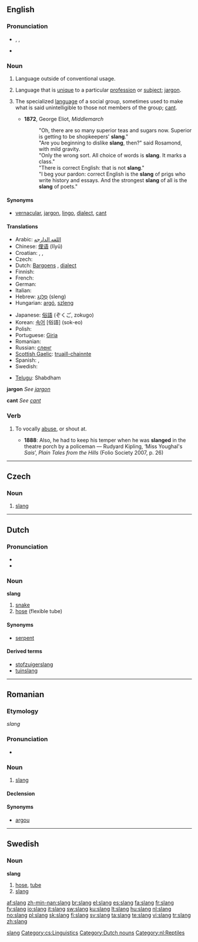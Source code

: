 ==English==
{{wikipedia}}

===Pronunciation===
* {{enPR|slăng}}, {{IPA|/slæŋ/}}, {{SAMPA|/sl{N/}}
* {{rhymes|æŋ}}

===Noun===
{{en-noun|-}}

# {{linguistics}} Language outside of conventional usage.
# {{linguistics}} Language that is [[unique]] to a particular [[profession]] or [[subject]]; [[jargon]].
# {{linguistics}} The specialized [[language]] of a social group, sometimes used to make what is said unintelligible to those not members of the group; [[cant]].
#* '''1872''', George Eliot, ''Middlemarch''
#*: "Oh, there are so many superior teas and sugars now.  Superior is getting to be shopkeepers' '''slang'''."
#*: "Are you beginning to dislike '''slang''', then?" said Rosamond, with mild gravity.
#*: "Only the wrong sort.  All choice of words is '''slang'''.  It marks a class."
#*: "There is correct English: that is not '''slang'''."
#*: "I beg your pardon: correct English is the '''slang''' of prigs who write history and essays.  And the strongest '''slang''' of all is the '''slang''' of poets."

====Synonyms====
* {{sense|jargon}} [[vernacular]], [[jargon]], [[lingo]], [[dialect]], [[cant]]

====Translations====
{{checktrans-top}}
* Arabic: [[اللغه الدارجه]]
* Chinese: [[俚语]] (lĭyŭ)
* Croatian: {{t-|hr|sleng|m}}, {{t-|hr|žargon|m}}, {{t-|hr|argo|m}}
* Czech: {{t-|cs|slang|m}}
* Dutch: [[Bargoens]] {{n}}, [[dialect]] {{n}}
* Finnish: {{t+|fi|slangi}}
* French: {{t+|fr|argot|m}}
* German: {{t-|de|Slang|m}}
* Italian: {{t+|it|gergo|m}}
* Hebrew: [[סלנג| סְלֶנְג]] {{m}} (sleng)
* Hungarian: [[argó]], [[szleng]]
{{trans-mid}}
* Japanese: [[俗語]] (ぞくご, zokugo)
* Korean: [[속어]] [俗語] (sok-eo)
* Polish: {{t+|pl|slang|m}}
* Portuguese: [[Giria]]
* Romanian: {{t-|ro|slang|n}}
* Russian: [[сленг]]
* [[Scottish Gaelic]]: [[truaill-chainnte]] {{f}}
* Spanish: {{t+|es|argot|m}}, {{t+|es|jerga|f}}
* Swedish: {{t+|sv|slang}}
{{bottom}}
* [[Telugu]]: Shabdham
{{trans-bottom}}
'''jargon'''
''See [[jargon]]''

'''cant'''
''See [[cant]]''

===Verb===
{{en-verb}}

# {{context|transitive|dated}} To vocally [[abuse]], or shout at.
#* '''1888''': Also, he had to keep his temper when he was '''slanged''' in the theatre porch by a policeman — Rudyard Kipling, ‘Miss Youghal's ''Sais''’, ''Plain Tales from the Hills'' (Folio Society 2007, p. 26)

[[Category:Slang| slang]]

----

==Czech==
{{wikipedia|lang=cs}}

===Noun===
{{cs-noun|g=m}}

# [[#English|slang]]

[[Category:cs:Linguistics]]

----

==Dutch==

===Pronunciation===
* {{audio|Nl-slang.ogg|audio}}
* {{IPA|/slɑŋ/}}

===Noun===
'''slang''' {{f}}

# [[snake]]
# [[hose]] (flexible tube)

====Synonyms====
* [[serpent#Dutch|serpent]]

====Derived terms====
* [[stofzuigerslang]]
* [[tuinslang]]

[[Category:Dutch nouns]]
[[Category:nl:Reptiles]]

----

==Romanian==

===Etymology===
{{E.|ro}} ''slang''

===Pronunciation===
* {{IPA|/slang/}}

===Noun===
{{ro-noun|gend=n|pl=slanguri}}

# [[#English|slang]]

====Declension====
{{ro-noun-n|pl=slanguri|def=slangul}}

====Synonyms====
* [[argou]]

[[Category:ro:Slang| ]]

----

==Swedish==

===Noun===
{{sv-noun-reg-ar}}
{{sv-noun-unc-irreg-c|2=slangen}}
'''slang'''

# [[hose]], [[tube]]
# [[#English|slang]]

[[af:slang]]
[[zh-min-nan:slang]]
[[br:slang]]
[[el:slang]]
[[es:slang]]
[[fa:slang]]
[[fr:slang]]
[[fy:slang]]
[[io:slang]]
[[it:slang]]
[[sw:slang]]
[[ku:slang]]
[[lt:slang]]
[[hu:slang]]
[[nl:slang]]
[[no:slang]]
[[pl:slang]]
[[sk:slang]]
[[fi:slang]]
[[sv:slang]]
[[ta:slang]]
[[te:slang]]
[[vi:slang]]
[[tr:slang]]
[[zh:slang]]